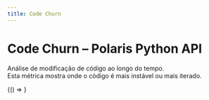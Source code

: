```yaml
---
title: Code Churn
---
```



# Code Churn – Polaris Python API

Análise de modificação de código ao longo do tempo.  
Esta métrica mostra onde o código é mais instável ou mais iterado.

<BrowserOnly>
    {() => <CodeChurnDashboard repo="polaris-python-api" />}
</BrowserOnly>